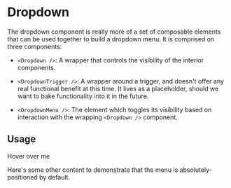 
# Dropdown

The dropdown component is really more of a set of composable elements that can be used together to build a dropdown menu. It is comprised on three components:

- `<Dropdown />`: A wrapper that controls the visibility of the interior components.

- `<DropdownTrigger />`: A wrapper around a trigger, and doesn't offer any real functional benefit at this time. It lives as a placeholder, should we want to bake functionality into it in the future.

- `<DropdownMenu />`: The element which toggles its visibility based on interaction with the wrapping `<Dropdown />` component.

## Usage

<div>
  <Dropdown>
    <DropdownTrigger>Hover over me</DropdownTrigger>
    <DropdownMenu items={dropdownFixture} />
  </Dropdown>
  <p>Here's some other content to demonstrate that the menu is absolutely-positioned by default.</p>
</div>
